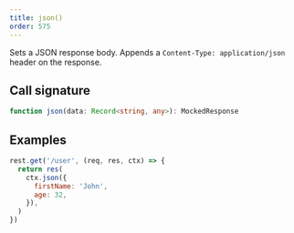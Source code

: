 ```yaml
---
title: json()
order: 575
---
```


Sets a JSON response body. Appends a `Content-Type: application/json` header on the response.

## Call signature

```ts
function json(data: Record<string, any>): MockedResponse
```

## Examples

```js showLineNumbers focusedLines=3-6
rest.get('/user', (req, res, ctx) => {
  return res(
    ctx.json({
      firstName: 'John',
      age: 32,
    }),
  )
})
```
